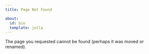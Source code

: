 ```yaml
---
title: Page Not Found

about:
  id: bio
  template: jolla
---
```


The page you requested cannot be found (perhaps it was moved or renamed).